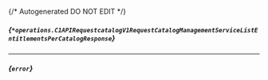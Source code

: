 {/* Autogenerated DO NOT EDIT  */}

##### *{`*operations.C1APIRequestcatalogV1RequestCatalogManagementServiceListEntitlementsPerCatalogResponse`}*
<Collapsible defaultOpen openLabel={Labels.showProperties} closeLabel={Labels.hideProperties}>
    <C1APIRequestcatalogV1RequestCatalogManagementServiceListEntitlementsPerCatalogResponse/>
</Collapsible>

---
##### *{`error`}*


